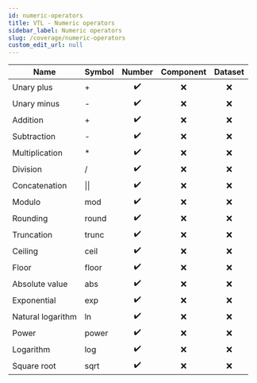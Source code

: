 ```yaml
---
id: numeric-operators
title: VTL - Numeric operators
sidebar_label: Numeric operators
slug: /coverage/numeric-operators
custom_edit_url: null
---
```


| Name              | Symbol       |       Number       | Component | Dataset |
| ----------------- | :----------- | :----------------: | :-------: | :-----: |
| Unary plus        | +            | :heavy_check_mark: |    :x:    |   :x:   |
| Unary minus       | -            | :heavy_check_mark: |    :x:    |   :x:   |
| Addition          | +            | :heavy_check_mark: |    :x:    |   :x:   |
| Subtraction       | -            | :heavy_check_mark: |    :x:    |   :x:   |
| Multiplication    | \*           | :heavy_check_mark: |    :x:    |   :x:   |
| Division          | /            | :heavy_check_mark: |    :x:    |   :x:   |
| Concatenation     | &#124;&#124; | :heavy_check_mark: |    :x:    |   :x:   |
| Modulo            | mod          | :heavy_check_mark: |    :x:    |   :x:   |
| Rounding          | round        | :heavy_check_mark: |    :x:    |   :x:   |
| Truncation        | trunc        | :heavy_check_mark: |    :x:    |   :x:   |
| Ceiling           | ceil         | :heavy_check_mark: |    :x:    |   :x:   |
| Floor             | floor        | :heavy_check_mark: |    :x:    |   :x:   |
| Absolute value    | abs          | :heavy_check_mark: |    :x:    |   :x:   |
| Exponential       | exp          | :heavy_check_mark: |    :x:    |   :x:   |
| Natural logarithm | ln           | :heavy_check_mark: |    :x:    |   :x:   |
| Power             | power        | :heavy_check_mark: |    :x:    |   :x:   |
| Logarithm         | log          | :heavy_check_mark: |    :x:    |   :x:   |
| Square root       | sqrt         | :heavy_check_mark: |    :x:    |   :x:   |
